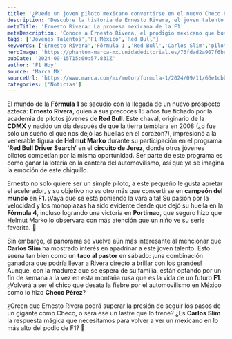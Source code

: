 ```yaml
---
title: '¿Puede un joven piloto mexicano convertirse en el nuevo Checo Pérez?'
description: 'Descubre la historia de Ernesto Rivera, el joven talento mexicano de 15 años que ha sido fichado por Red Bull y sueña con ser campeón del mundo en F1.'
metaTitle: 'Ernesto Rivera: La promesa mexicana de la F1'
metaDescription: 'Conoce a Ernesto Rivera, el prodigio mexicano que busca seguir los pasos de Checo Pérez y conquistar la F1 con el respaldo de Carlos Slim.'
tags: ['Jóvenes Talentos','F1 México','Red Bull']
keywords: ['Ernesto Rivera','Fórmula 1','Red Bull','Carlos Slim','piloto mexicano']
heroImage: 'https://phantom-marca-mx.unidadeditorial.es/76fdad2a907f6be8995160a592368a6f/resize/600/mx/assets/multimedia/imagenes/2024/09/11/17260736681496.jpg'
pubDate: '2024-09-15T15:00:57.831Z'
author: 'F1 Hoy'
source: 'Marca MX'
sourceUrl: 'https://www.marca.com/mx/motor/formula-1/2024/09/11/66e1cbb6ca4741ea268b45c2.html'
categories: ['Noticias']
---
```

El mundo de la **Fórmula 1** se sacudió con la llegada de un nuevo prospecto azteca: **Ernesto Rivera**, quien a sus precoces 15 años fue fichado por la academia de pilotos jóvenes de **Red Bull**. Este chaval, originario de la **CDMX** y nacido un día después de que la tierra temblara en 2008 (¿o fue sólo un sueño el que nos dejó las huellas en el corazón?), impresionó a la venerable figura de **Helmut Marko** durante su participación en el programa **'Red Bull Driver Search'** en el **circuito de Jerez**, donde otros jóvenes pilotos competían por la misma oportunidad. Ser parte de este programa es como ganar la lotería en la cantera del automovilismo, así que ya se imagina la emoción de este chiquillo.

Ernesto no solo quiere ser un simple piloto, a este pequeño le gusta apretar el acelerador, y su objetivo no es otro más que convertirse en **campeón del mundo** en **F1**. ¡Vaya que se está poniendo la vara alta! Su pasión por la velocidad y los monoplazas ha sido evidente desde que dejó su huella en la **Fórmula 4**, incluso logrando una victoria en **Portimao**, que seguro hizo que Helmut Marko lo observara con más atención que un niño ve su serie favorita. 🏁

Sin embargo, el panorama se vuelve aún más interesante al mencionar que **Carlos Slim** ha mostrado interés en apadrinar a este joven talento. Esto suena tan bien como un **taco al pastor** en sábado: ¡una combinación ganadora que podría llevar a Rivera directo a brillar con los grandes! Aunque, con la madurez que se espera de su familia, están optando por un fin de semana a la vez en esta montaña rusa que es la vida de un futuro **F1**. ¿Volverá a ser el chico que desata la fiebre por el automovilismo en México como lo hizo **Checo Pérez**?

¿Creen que Ernesto Rivera podrá superar la presión de seguir los pasos de un gigante como Checo, o será ese un lastre que lo frene? ¿Es **Carlos Slim** la respuesta mágica que necesitamos para volver a ver un mexicano en lo más alto del podio de F1? 🍾


